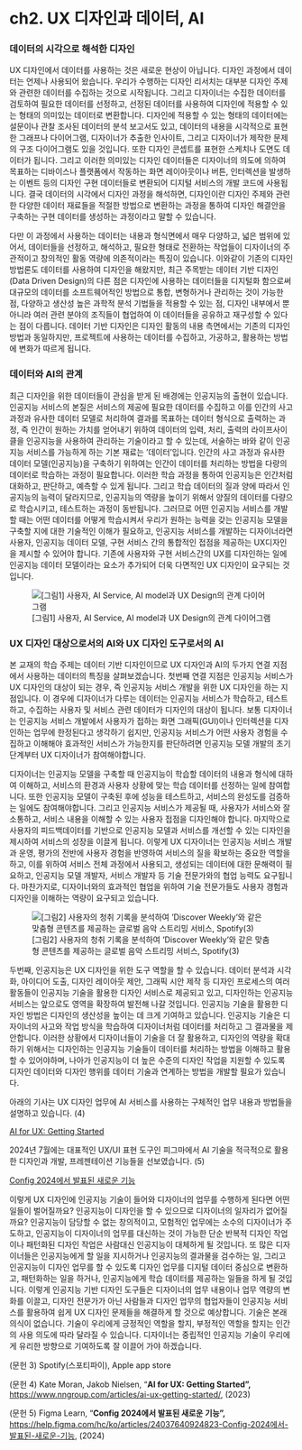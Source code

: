 # ch2. UX 디자인과 데이터, AI

### 데이터의 시각으로 해석한 디자인

UX 디자인에서 데이터를 사용하는 것은 새로운 현상이 아닙니다. 디자인 과정에서 데이터는 언제나 사용되어 왔습니다. 우리가 수행하는 디자인 리서치는 대부분 디자인 주제와 관련한 데이터를 수집하는 것으로 시작됩니다. 그리고 디자이너는 수집한 데이터를 검토하여 필요한 데이터를 선정하고, 선정된 데이터를 사용하여 디자인에 적용할 수 있는 형태의 의미있는 데이터로 변환합니다. 디자인에 적용할 수 있는 형태의 데이터에는 설문이나 관찰 조사된 데이터의 분석 보고서도 있고, 데이터의 내용을 시각적으로 표현한 그래프나 다이어그램, 디자이너가 추출한 인사이트, 그리고 디자이너가 제작한 문제의 구조 다이어그램도 있을 것입니다. 또한 디자인 콘셉트를 표현한 스케치나 도면도 데이터가 됩니다. 그리고 이러한 의미있는 디자인 데이터들은 디자이너의 의도에 의하여 목표하는 디바이스나 플랫폼에서 작동하는 화면 레이아웃이나 버튼, 인터렉션을 발생하는 이벤트 등의 디자인 구현 데이터들로 변환되어 디지털 서비스의 개발 코드에 사용됩니다. 결국 데이터의 시각에서 디자인 과정을 해석하면, 디자인이란 디자인 주제와 관련한 다양한 데이터 재료들을 적절한 방법으로 변환하는 과정을 통하여 디자인 해결안을 구축하는 구현 데이터를 생성하는 과정이라고 말할 수 있습니다.

다만 이 과정에서 사용하는 데이터는 내용과 형식면에서 매우 다양하고, 넓은 범위에 있어서, 데이터들을 선정하고, 해석하고, 필요한 형태로 전환하는 작업들이 디자이너의 주관적이고 창의적인 활동 역량에 의존적이라는 특징이 있습니다. 이와같이 기존의 디자인 방법론도 데이터를 사용하여 디자인을 해왔지만, 최근 주목받는 데이터 기반 디자인(Data Driven Design)의 다른 점은 디자인에 사용하는 데이터들을 디지털화 함으로써 대규모의 데이터를 소프트웨어적인 방법으로 통합, 변형하거나 관리하는 것이 가능한 점, 다양하고 생산성 높은 과학적 분석 기법들을 적용할 수 있는 점, 디자인 내부에서 뿐 아니라 여러 관련 분야의 조직들이 협업하여 이 데이터들을 공유하고 재구성할 수 있다는 점이 다릅니다. 데이터 기반 디자인은 디자인 활동의 내용 측면에서는 기존의 디자인 방법과 동일하지만, 프로젝트에 사용하는 데이터를 수집하고, 가공하고, 활용하는 방법에 변화가 따르게 됩니다.

### 데이터와 AI의 관계

최근 디자인을 위한 데이터들이 관심을 받게 된 배경에는 인공지능의 출현이 있습니다. 인공지능 서비스의 본질은 서비스의 제공에 필요한 데이터를 수집하고 이를 인간의 사고 과정과 유사한 데이터 모델로 처리하여 결과를 목표하는 데이터 형식으로 출력하는 과정, 즉 인간이 원하는 가치를 얻어내기 위하여 데이터의 입력, 처리, 출력의 라이프사이클을 인공지능을 사용하여 관리하는 기술이라고 할 수 있는데, 서술하는 바와 같이 인공지능 서비스를 가능하게 하는 기본 재료는 ‘데이터’입니다. 인간의 사고 과정과 유사한 데이터 모델(인공지능)을 구축하기 위하여는 인간이 데이터를 처리하는 방법을 다량의 데이터로 학습하는 과정이 필요합니다. 이러한 학습 과정을 통하여 인공지능은 인간처럼 대화하고, 판단하고, 예측할 수 있게 됩니다. 그리고 학습 데이터의 질과 양에 따라서 인공지능의 능력이 달라지므로, 인공지능의 역량을 높이기 위해서 양질의 데이터를 다량으로 학습시키고, 테스트하는 과정이 동반됩니다. 그러므로 어떤 인공지능 서비스를 개발할 때는 어떤 데이터를 어떻게 학습시켜서 우리가 원하는 능력을 갖는 인공지능 모델을 구축할 지에 대한 기술적인 이해가 필요하고, 인공지능 서비스를 개발하는 디자이너라면 사용자, 인공지능 데이터 모델, 구현 서비스 간의 통합적인 접점을 제공하는 UX디자인을 제시할 수 있어야 합니다. 기존에 사용자와 구현 서비스간의 UX를 디자인하는 일에 인공지능 데이터 모델이라는 요소가 추가되어 더욱 다면적인 UX 디자인이 요구되는 것입니다.

![\[그림1\] 사용자, AI Service, AI model과 UX Design의 관계 다이어그램](ch2 UX 디자인과 데이터, AI/1.png)

### UX 디자인 대상으로서의 AI와 UX 디자인 도구로서의 AI

본 교재의 학습 주제는 데이터 기반 디자인이므로 UX 디자인과 AI의 두가지 연결 지점에서 사용하는 데이터의 특징을 살펴보겠습니다. 첫번째 연결 지점은 인공지능 서비스가 UX 디자인의 대상이 되는 경우, 즉 인공지능 서비스 개발을 위한 UX 디자인을 하는 지점입니다. 이 경우에 디자이너가 다루는 데이터는 인공지능 서비스가 학습하고, 테스트하고, 수집하는 사용자 및 서비스 관련 데이터가 디자인의 대상이 됩니다. 보통 디자이너는 인공지능 서비스 개발에서 사용자가 접하는 화면 그래픽(GUI)이나 인터렉션을 디자인하는 업무에 한정된다고 생각하기 쉽지만, 인공지능 서비스가 어떤 사용자 경험을 수집하고 이해해야 효과적인 서비스가 가능한지를 판단하려면 인공지능 모델 개발의 초기 단계부터 UX 디자이너가 참여해야합니다.

디자이너는 인공지능 모델을 구축할 때 인공지능이 학습할 데이터의 내용과 형식에 대하여 이해하고, 서비스의 환경과 사용자 상황에 맞는 학습 데이터를 선정하는 일에 참여합니다. 또한 인공지능 모델이 구축된 후에 성능을 테스트하고, 서비스의 완성도를 검증하는 일에도 참여해야합니다. 그리고 인공지능 서비스가 제공될 때, 사용자가 서비스와 잘 소통하고, 서비스 내용을 이해할 수 있는 사용자 접점을 디자인해야 합니다. 마지막으로 사용자의 피드백데이터를 기반으로 인공지능 모델과 서비스를 개선할 수 있는 디자인을 제시하여 서비스의 성장을 이끌게 됩니다. 이렇게 UX 디자이너는 인공지능 서비스 개발과 운영, 평가의 전반에 사용자 경험을 반영하여 서비스의 질을 확보하는 중요한 역할을 하고, 이를 위하여 서비스 전체 과정에서 사용되고, 생성되는 데이터에 대한 문해력이 필요하고, 인공지능 모델 개발자, 서비스 개발자 등 기술 전문가와의 협업 능력도 요구됩니다. 마찬가지로, 디자이너와의 효과적인 협업을 위하여 기술 전문가들도 사용자 경험과 디자인을 이해하는 역량이 요구되고 있습니다.

![\[그림2\] 사용자의 청취 기록을 분석하여 'Discover Weekly'와 같은 맞춤형 콘텐츠를 제공하는 글로벌 음악 스트리밍 서비스, Spotify(3)](ch2 UX 디자인과 데이터, AI/2.png)

두번째, 인공지능은 UX 디자인을 위한 도구 역할을 할 수 있습니다. 데이터 분석과 시각화, 아이디어 도출, 디자인 레이아웃 제안, 그래픽 시안 제작 등 디자인 프로세스의 여러 활동들이 인공지능 기술을 활용한 디자인 서비스로 제공되고 있고, 디자인하는 인공지능 서비스는 앞으로도 영역을 확장하여 발전해 나갈 것입니다. 인공지능 기술을 활용한 디자인 방법은 디자인의 생산성을 높이는 데 크게 기여하고 있습니다. 인공지능 기술은 디자이너의 사고와 작업 방식을 학습하여 디자이너처럼 데이터를 처리하고 그 결과물을 제안합니다. 이러한 상황에서 디자이너들이 기술을 더 잘 활용하고, 디자인의 역량을 확대하기 위해서는 디자인하는 인공지능 기술들이 데이터를 처리하는 방법을 이해하고 활용할 수 있어야하며, 나아가 인공지능이 더 높은 수준의 디자인 작업을 지원할 수 있도록 디자인 데이터와 디자인 행위를 데이터 기술과 연계하는 방법을 개발할 필요가 있습니다.

아래의 기사는 UX 디자인 업무에 AI 서비스를 사용하는 구체적인 업무 내용과 방법들을 설명하고 있습니다. (4)

[AI for UX: Getting Started](https://www.nngroup.com/articles/ai-ux-getting-started/)

2024년 7월에는 대표적인 UX/UI 표현 도구인 피그마에서 AI 기술을 적극적으로 활용한 디자인과 개발, 프레젠테이션 기능들을 선보였습니다. (5)

[Config 2024에서 발표된 새로운 기능](https://help.figma.com/hc/ko/articles/24037640924823-Config-2024에서-발표된-새로운-기능)

이렇게 UX 디자인에 인공지능 기술이 들어와 디자이너의 업무를 수행하게 된다면 어떤 일들이 벌어질까요? 인공지능이 디자인을 할 수 있으므로 디자이너의 일자리가 없어질까요? 인공지능이 담당할 수 없는 창의적이고, 모험적인 업무에는 소수의 디자이너가 주도하고, 인공지능이 디자이너의 업무를 대신하는 것이 가능한 단순 반복적 디자인 작업이나 패턴화된 디자인 작업은 사람대신 인공지능이 대체하게 될 것입니다. 또 많은 디자이너들은 인공지능에게 할 일을 지시하거나 인공지능의 결과물을 검수하는 일, 그리고 인공지능이 디자인 업무를 할 수 있도록 디자인 업무를 디지털 데이터 중심으로 변환하고, 패턴화하는 일을 하거나, 인공지능에게 학습 데이터를 제공하는 일들을 하게 될 것입니다. 이렇게 인공지능 기반 디자인 도구들은 디자이너의 업무 내용이나 업무 역량의 변화를 이끌고, 디자인 전문가가 아닌 사람들과 디자인 업무의 협업자들이 인공지능 서비스를 활용하여 쉽게 UX 디자인 문제들을 해결하게 할 것으로 예상합니다. 기술은 본래 의식이 없습니다. 기술이 우리에게 긍정적인 역할을 할지, 부정적인 역할을 할지는 인간의 사용 의도에 따라 달라질 수 있습니다. 디자이너는 중립적인 인공지능 기술이 우리에게 유리한 방향으로 기여하도록 잘 이끌어 가야 하겠습니다.

(문헌 3) Spotify(스포티파이), Apple app store

(문헌 4) Kate Moran, Jakob Nielsen, “**AI for UX: Getting Started”,** <https://www.nngroup.com/articles/ai-ux-getting-started/>, (2023)

(문헌 5) Figma Learn, “**Config 2024에서 발표된 새로운 기능”,** [https://help.figma.com/hc/ko/articles/24037640924823-Config-2024에서-발표된-새로운-기능](https://help.figma.com/hc/ko/articles/24037640924823-Config-2024%EC%97%90%EC%84%9C-%EB%B0%9C%ED%91%9C%EB%90%9C-%EC%83%88%EB%A1%9C%EC%9A%B4-%EA%B8%B0%EB%8A%A5), (2024)

